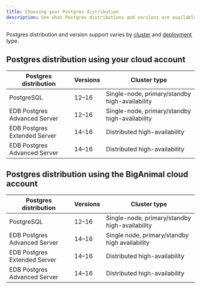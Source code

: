 ```yaml
---
title: Choosing your Postgres distribution
description: See what Postgres distributions and versions are available based on your deployment and availability choices.
---
```


Postgres distribution and version support varies by [cluster](../overview/02_high_availability) and [deployment](deployment_options) type.

## Postgres distribution using your cloud account

| Postgres distribution        | Versions | Cluster type                                   |
|------------------------------|----------|------------------------------------------------|
| PostgreSQL                   | 12–16    | Single-node, primary/standby high-availability |
| EDB Postgres Advanced Server | 12–16    | Single-node, primary/standby high-availability |
| EDB Postgres Extended Server | 14–16    | Distributed high-availability                  |
| EDB Postgres Advanced Server | 14–16    | Distributed high-availability                  |

## Postgres distribution using the BigAnimal cloud account

| Postgres distribution        | Versions | Cluster type                                   |
|------------------------------|----------|------------------------------------------------|
| PostgreSQL                   | 12–16    | Single-node, primary/standby high-availability |
| EDB Postgres Advanced Server | 14–16    | Single node, primary/standby high availability |
| EDB Postgres Extended Server | 14–16    | Distributed high-availability                  |
| EDB Postgres Advanced Server | 14–16    | Distributed high-availability                  |
